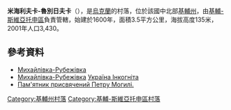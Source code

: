 {{coord|50|30|1|N|30|8|45|E|scale:30000|display=title}}

'''米海利夫卡-魯別日夫卡'''（{{lang-uk|Михайлівка-Рубежівка}}），是[[烏克蘭|烏克蘭]]的村落，位於該國中北部[[基輔州|基輔州]]，由[[基輔-斯維亞托申區|基輔-斯維亞托申區]]負責管轄，始建於1600年，面積3.5平方公里，海拔高度135米，2001年人口3,430。

==參考資料==
* [http://w1.c1.rada.gov.ua/pls/z7503/A005?rdat1=12.03.2015&rf7571=15958 Михайлівка-Рубежівка]
* [http://ukrainaincognita.com/kyivska-oblast/kyevo-svyatoshynskyi-raion/mykhailivka-rubezhivka/mykhailivka-rubezhivka Михайлівка-Рубежівка] {{Wayback|url=http://ukrainaincognita.com/kyivska-oblast/kyevo-svyatoshynskyi-raion/mykhailivka-rubezhivka/mykhailivka-rubezhivka |date=20200130234739 }} [[Україна_Інкогніта|Україна Інкогніта]]
* [http://www.tms.kiev.ua/?subs=DbHplPmNk61b&lang=ua Пам'ятник присвячений Петру Могилі.] {{Wayback|url=http://www.tms.kiev.ua/?subs=DbHplPmNk61b&lang=ua |date=20200808224738 }}

{{DEFAULTSORT:Михайлівка-Рубежівка}}
[[Category:基輔州村落|Category:基輔州村落]]
[[Category:基輔-斯維亞托申區村落|Category:基輔-斯維亞托申區村落]]


{{Kiev-geo-stub}}